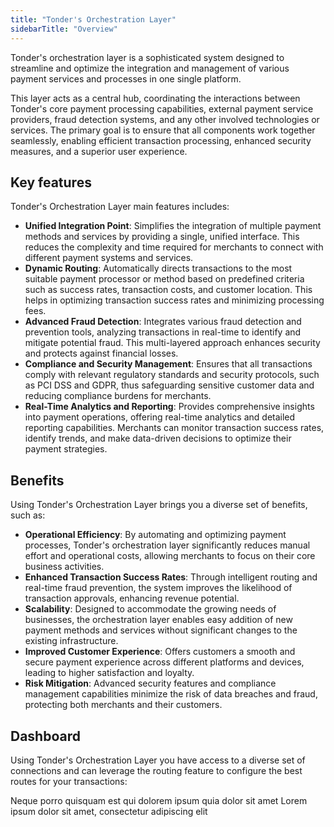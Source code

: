 ```yaml
---
title: "Tonder's Orchestration Layer"
sidebarTitle: "Overview"
---
```


Tonder's orchestration layer is a sophisticated system designed to streamline and optimize the integration and management of various payment services and processes in one single platform.

This layer acts as a central hub, coordinating the interactions between Tonder's core payment processing capabilities, external payment service providers, fraud detection systems, and any other involved technologies or services. The primary goal is to ensure that all components work together seamlessly, enabling efficient transaction processing, enhanced security measures, and a superior user experience.

## Key features

Tonder's Orchestration Layer main features includes:

- **Unified Integration Point**: Simplifies the integration of multiple payment methods and services by providing a single, unified interface. This reduces the complexity and time required for merchants to connect with different payment systems and services.
- **Dynamic Routing**: Automatically directs transactions to the most suitable payment processor or method based on predefined criteria such as success rates, transaction costs, and customer location. This helps in optimizing transaction success rates and minimizing processing fees.
- **Advanced Fraud Detection**: Integrates various fraud detection and prevention tools, analyzing transactions in real-time to identify and mitigate potential fraud. This multi-layered approach enhances security and protects against financial losses.
- **Compliance and Security Management**: Ensures that all transactions comply with relevant regulatory standards and security protocols, such as PCI DSS and GDPR, thus safeguarding sensitive customer data and reducing compliance burdens for merchants.
- **Real-Time Analytics and Reporting**: Provides comprehensive insights into payment operations, offering real-time analytics and detailed reporting capabilities. Merchants can monitor transaction success rates, identify trends, and make data-driven decisions to optimize their payment strategies.

## Benefits

Using Tonder's Orchestration Layer brings you a diverse set of benefits, such as:

- **Operational Efficiency**: By automating and optimizing payment processes, Tonder's orchestration layer significantly reduces manual effort and operational costs, allowing merchants to focus on their core business activities.
- **Enhanced Transaction Success Rates**: Through intelligent routing and real-time fraud prevention, the system improves the likelihood of transaction approvals, enhancing revenue potential.
- **Scalability**: Designed to accommodate the growing needs of businesses, the orchestration layer enables easy addition of new payment methods and services without significant changes to the existing infrastructure.
- **Improved Customer Experience**: Offers customers a smooth and secure payment experience across different platforms and devices, leading to higher satisfaction and loyalty.
- **Risk Mitigation**: Advanced security features and compliance management capabilities minimize the risk of data breaches and fraud, protecting both merchants and their customers.


## Dashboard

Using Tonder's Orchestration Layer you have access to a diverse set of connections and can leverage the routing feature to configure the best routes for your transactions:

<CardGroup cols={2}>
  <Card title="Connections" icon="link" href="/dashboard/orchestration/connections">
    Neque porro quisquam est qui dolorem ipsum quia dolor sit amet
  </Card>
  <Card title="Routing" icon="route" href="/dashboard/orchestration/routing">
    Lorem ipsum dolor sit amet, consectetur adipiscing elit
  </Card>
</CardGroup>
